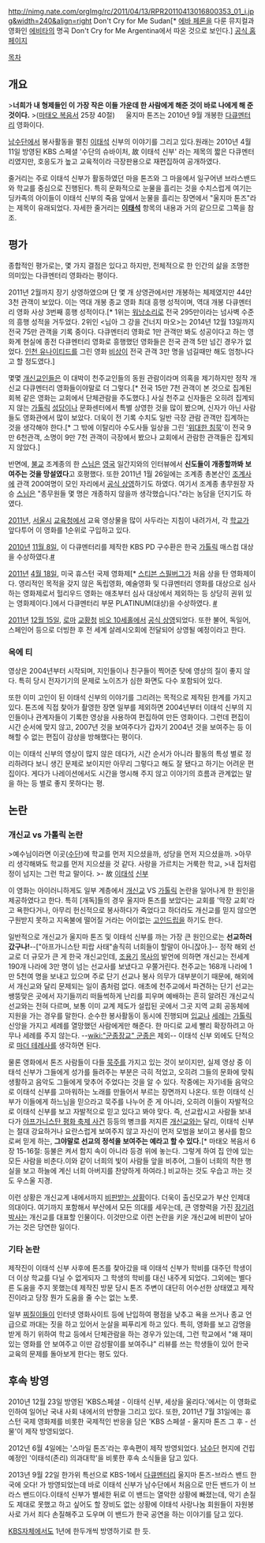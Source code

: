 http://nimg.nate.com/orgImg/rc/2011/04/13/RPR20110413016800353_01_i.jpg&width=240&align=right Don't Cry for Me Sudan[* [[에바 페론]]을 다룬 뮤지컬과 영화인 [[에비타]]의 명곡 Don't Cry for Me Argentina에서 따온 것으로 보인다.] 
[http://www.dontcryformesudan.com/ 공식 홈페이지]

[[목차]]
== 개요 ==
>'''너희가 내 형제들인 이 가장 작은 이들 가운데 한 사람에게 해준 것이 바로 나에게 해 준 것이다.''' 
>([[마태오 복음서]] 25장 40절)
　
울지마 톤즈는 2010년 9월 개봉한 [[다큐멘터리]] 영화이다.

[[남수단]]에서 봉사활동을 펼친 [[이태석]] 신부의 이야기를 그리고 있다.원래는 2010년 4월 11일 방영된 KBS 스페셜 '수단의 슈바이처, 故 이태석 신부' 라는 제목의 짧은 다큐멘터리였지만, 호응도가 높고 교육적이라 극장판용으로 재편집하여 공개하였다. 

줄거리는 주로 이태석 신부가 활동하였던 마을 톤즈와 그 마을에서 일구어낸 브라스밴드와 학교를 중심으로 진행된다. 특히 문화적으로 눈물을 흘리는 것을 수치스럽게 여기는 딩카족의 아이들이 이태석 신부의 죽음 앞에서 눈물을 흘리는 장면에서 "울지마 톤즈"라는 제목이 유래되었다. 자세한 줄거리는 '''[[이태석]]''' 항목의 내용과 거의 같으므로 그쪽을 참조.

== 평가 ==
종합적인 평가로는, 몇 가지 결점은 있다고 하지만, 전체적으로 한 인간의 삶을 조명한 의미있는 다큐멘터리 영화라는 평이다.

2011년 2월까지 장기 상영하였으며 단 몇 개 상영관에서만 개봉하는 체제였지만 44만 3천 관객이 보았다. 이는 역대 개봉 종교 영화 최대 흥행 성적이며, 역대 개봉 다큐멘터리 영화 사상 3번째 흥행 성적이다.[* 1위는 [[워낭소리]]로 전국 295만이라는 넘사벽 수준의 흥행 성적을 거두었다. 2위인 <님아 그 강을 건너지 마오>는 2014년 12월 13일까지 전국 75만 관객을 기록 중이다. 다큐멘터리 영화로 1만 관객만 봐도 성공이다고 하는 영화계 현실에 종전 다큐멘터리 영화로 흥행했던 영화들은 전국 관객 5만 넘긴 경우가 없었다. [[인천 유나이티드]]를 그린 영화 [[비상]]이 전국 관객 3만 명을 넘길때만 해도 엄청나다고 할 정도였다.]

몇몇 [[개신교]]인들은 이 대박이 천주교인들의 동원 관람이라며 의혹을 제기하지만 정작 개신교 다큐멘터리 영화들이야말로 더 그렇다.[* 전국 15만 7천 관객이 본 것으로 집계된 회복 같은 영화는 교회에서 단체관람을 주도했다.] 사실 천주교 신자들은 오히려 집계되지 않는 [[가톨릭]] [[성당]]이나 문화센터에서 특별 상영한 것을 많이 봤으며, 신자가 아닌 사람들도 영화관에서 많이 보았다. 더욱이 전 기록 수치도 일반 극장 관람 관객만 집계하는 것을 생각해야 한다.[* 그 밖에 이탈리아 수도사들 일상을 그린 '[[위대한 침묵]]'이 전국 9만 6천관객, 소명이 9만 7천 관객이 극장에서 봤으나 교회에서 관람한 관객들은 집계되지 않았다.]

반면에, [[불교]] 조계종의 한 [[스님]]은 [[영국]] 일간지와의 인터뷰에서 '''신도들이 개종할까봐 보여주는 것을 망설였다'''고 호평했다. 또한 2011년 1월 26일에는 조계종 총본산인 [[조계사]]에 관객 200여명이 모인 자리에서 [http://news.donga.com/3/all/20110127/34414496/1 공식 상영]하기도 하였다. 여기서 조계종 총무원장 자승 [[스님]]은 "종무원들 몇 명은 개종하지 않을까 생각했습니다."라는 농담을 던지기도 하였다.

[[2011년]], [[서울]]시 [[교육청]]에서 교육 영상물을 많이 사두라는 지침이 내려가서, 각 [[학교]]가 앞다투어 이 영화를 1순위로 구입하고 있다.

[[2010년]] [[11월 8일]], 이 다큐멘터리를 제작한 KBS PD 구수환은 한국 [[가톨릭]] 매스컴 대상을 수상하였다.[http://news.khan.co.kr/kh_news/khan_art_view.html?artid=201011082128115&code=100100 #]

[[2011년]] [[4월 18일]], 미국 휴스턴 국제 영화제[* [[스티븐 스필버그]]가 처음 상을 탄 영화제이다. 영리적인 목적을 갖지 않은 독립영화, 예술영화 및 다큐멘터리 영화를 대상으로 심사하는 영화제로서 헐리우드 영화는 애초부터 심사 대상에서 제외하는 등 상당히 권위 있는 영화제이다.]에서 다큐멘터리 부문 PLATINUM(대상)을 수상하였다. [http://ntn.seoul.co.kr/?c=news&m=view&idx=90031 #]

[[2011년]] [[12월 15일]], [[로마]] [[교황청]] [[비오 10세]]홀에서  [http://news.kbs.co.kr/world/2011/12/16/2405510.html 공식 상영]되었다. 또한 불어, 독일어, 스페인어 등으로 더빙한 후 전 세계 살레시오회에 전달되어 상영될 예정이라고 한다.

=== 옥에 티 ===
영상은 2004년부터 시작되며, 지인들이나 친구들이 찍어준 탓에 영상의 질이 좋지 않다. 특히 당시 전자기기의 문제로 노이즈가 심한 화면도 다수 포함되어 있다.

또한 이미 고인이 된 이태석 신부의 이야기를 그리려는 목적으로 제작된 한계를 가지고 있다. 톤즈에 직접 찾아가 촬영한 장면 일부를 제외하면 2004년부터 이태석 신부의 지인들이나 관계자들이 기록한 영상을 사용하여 편집하여 만든 영화이다. 그런데 편집이 시간 순서에 맞지 않고, 2007년 것을 보여주다가 갑자기 2004년 것을 보여주는 등 이해할 수 없는 편집이 감상을 방해했다는 평이다.

이는 이태석 신부의 영상이 많지 않은 데다가, 시간 순서가 아니라 활동의 특성 별로 정리하려다 보니 생긴 문제로 보이지만 아무리 그렇다고 해도 잘 됐다고 하기는 어려운 편집이다. 게다가 나레이션에서도 시간을 명시해 주지 않고 이야기의 흐름과 관계없는 말을 하는 등 별로 좋지 못하다는 평.

== 논란 ==
=== 개신교 vs 가톨릭 논란 ===
>예수님이라면 이곳([[수단]])에 학교를 먼저 지으셨을까, 성당을 먼저 지으셨을까. 
>아무리 생각해봐도 학교를 먼저 지으셨을 것 같다. 사랑을 가르치는 거룩한 학교, 
>내 집처럼 정이 넘지는 그런 학교 말이다. 
>- 故 [[이태석]] [[신부]]

이 영화는 아이러니하게도 일부 계층에서 [[개신교]] VS [[가톨릭]] 논란을 일어나게 한 원인을 제공하였다고 한다.  특히 [개독]들의 경우 울지마 톤즈를 보았다는 교회를 '막장 교회'라고 욕한다거나, 아무리 헌신적으로 봉사하다가 죽었다고 하더라도 개신교를 믿지 않으면 구원받지 못하고 지옥불에 떨어질 거라는 어이없는 [[고인드립]]을 하기도 한다.

일반적으로 개신교가 울지마 톤즈 및 이태석 신부를 까는 가장 큰 원인으로는 '''선교하러 갔구나!'''--["아프가니스탄 피랍 사태"솔직히 너희들이 할말이 아니잖아.]--  정작 해외 선교로 더 규모가 큰 게 한국 개신교인데, [[조용기]] [[목사]]의 발언에 의하면 개신교는 전세계 190개 나라에 3만 명이 넘는 선교사를 보냈다고 우쭐거린다. 천주교는 168개 나라에 1만 5천여 명을 보내고 있으며 주로 단기 선교나 봉사 의무가 대부분이기 때문에, 해외에서 개신교와 달리 문제되는 일이 좀처럼 없다. 애초에 천주교에서 파견하는 단기 선교는 쌩뚱맞은 곳에서 자기들끼리 떠들썩하게 난리를 피우며 예배하는 흔히 알려진 개신교식 선교와는 전혀 다르며, 보통 이미 교계 제도가 설립된 곳에서 그곳 지역 교회 공동체에 지원을 가는 경우를 말한다. 순수한 봉사활동이 동시에 진행되며 [[입교]]나 [[세례]]는 [[가톨릭]] 신앙을 가지고 세례를 열망했던 사람에게만 해준다. 한 마디로 교세 빨리 확장하려고 아무나 세례를 주지 않는다. --[[wiki:"군종장교" 군종]]은 제외-- 이태석 신부 외에도 단적으로 [[마더 테레사]]를 생각하면 된다.

물론 영화에서 톤즈 사람들이 다들 [[묵주]]를 가지고 있는 것이 보이지만, 실제 영상 중 이태석 신부가 그들에게 성가를 들려주는 부분은 극히 적었고, 오히려 그들의 문화에 맞춰 생활하고 음악도 그들에게 맞추어 주었다는 것을 알 수 있다. 작중에는 자기네들 음악으로 이태석 신부를 고마워하는 노래를 만들어서 부르는 장면까지 나온다. 또한 이태석 신부가 이들에게 하느님을 믿으라고 묵주를 나누어 준 게 아니라, 오히려 이들이 자발적으로 이태석 신부를 보고 자발적으로 믿고 있다고 봐야 맞다. 즉, 선교랍시고 사람들 보내다가 [[아프가니스탄 평화 축제 사건]] 등등의 병크를 저지른 [[개신교]]와는 달리, 이태석 신부는 절대 강요하거나 요란스럽게 보여주지 않고 자신이 먼저 모범을 보이고 봉사를 함으로써 믿게 하는, '''그야말로 선교의 정석을 보여주는 예라고 할 수 있다.'''[* 마태오 복음서 6장 15-16절: 등불은 켜서 함지 속이 아니라 등경 위에 놓는다. 그렇게 하여 집 안에 있는 모든 사람을 비춘다.이와 같이 너희의 빛이 사람들 앞을 비추어, 그들이 너희의 착한 행실을 보고 하늘에 계신 너희 아버지를 찬양하게 하여라.] 비교하는 것도 우습고 까는 것도 우스울 지경.

이런 상황은 개신교계 내에서까지 [http://www.christiantoday.co.kr/view.htm?id=244497 비판받는 상황]이다. 더욱이 출신모교가 부산 인제대 의대이다. 여기까지 포함해서 부산에서 모든 의대를 세우는데, 큰 영향력을 가진 [[장기려]]박사는 개신교를 대표할 인물이다. 이것만으로 이런 논란을 키운 개신교에 비판이 날아가는 것은 당연한 일이다.

=== 기타 논란 ===
제작진이 이태석 신부 사후에 톤즈를 찾아갔을 때 이태석 신부가 학비를 대주던 학생이 더 이상 학교를 다닐 수 없게되자 그 학생의 학비를 대신 내주게 되었다. 그외에는 별다른 도움을 주지 못했는데 제작진 방문 당시 톤즈 주변이 대단히 어수선한 상태였고 제작진이라고 당장 뭔가 도움을 줄 수는 없는 노릇.

일부 [[찌질이]]들이 인터넷 영화사이트 등에 난입하여 평점을 낮추고 욕을 쓰거나 종교 언급으로 까대는 짓을 하고 있어서 눈살을 찌푸리게 하고 있다. 특히, 영화를 보고 감명을 받게 하기 위하여 학교 등에서 단체관람을 하는 경우가 있는데, 그런 학교에서 "왜 재미있는 영화를 안 보여주고 이딴 감성팔이를 보여주냐" 리뷰를 쓰는 학생들이 있어 한국 교육의 문제를 돌아보게 한다는 평도 있다.

== 후속 방영 ==
2010년 12월 23일 방영된 'KBS스페셜 - 이태석 신부, 세상을 울리다.'에서는 이 영화로 인하여 일어난 국내 사회 내에서의 반향을 그리고 있다. 또한, 2011년 7월 31일에는 휴스턴 국제 영화제를 비롯한 국제적인 반응을 담은 'KBS 스페셜 - 울지마 톤즈 그 후 - 선물'이 제작 방영되었다.

2012년 6월 4일에는 '스마일 톤즈'라는 후속편이 제작 방영되었다. [[남수단]] 현지에 건립 예정인 '이태석(존리) 의과대학'을 비롯한 후속 소식들을 담고 있다.

2013년 9월 22일 한가위 특선으로 KBS-1에서 [[다큐멘터리]] 울지마 톤즈-브라스 밴드 한국에 오다! 가 방영되었는데 바로 이태석 신부가 남수단에서 처음으로 만든 밴드가 이 브라스 밴드이다.이태석 신부가 별세한 뒤로 이 밴드는 열악한 상황에 빠졌는데, 악기 손질도 제대로 못했고 하고 싶어도 할 장비도 없는 상황에 이태석 사랑나눔 회원들이 자원봉사로 가서 죄다 손질해주고 도우며 이 밴드가 한국 공연을 하는 이야기를 담고 있다.

[[KBS]]자체에서도 1년에 한두개씩 방영하기로 한 듯.
